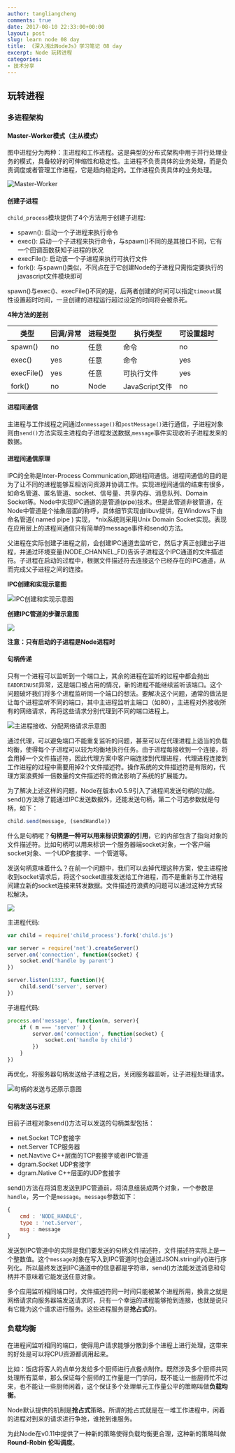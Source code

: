 ```yaml
---
author: tangliangcheng
comments: true
date: 2017-08-10 22:33:00+00:00
layout: post
slug: learn node 08 day
title: 《深入浅出NodeJs》学习笔记 08 day
excerpt: Node 玩转进程
categories:
- 技术分享
---
```


## 玩转进程

### 多进程架构

#### Master-Worker模式（主从模式）

图中进程分为两种：主进程和工作进程。这是典型的分布式架构中用于并行处理业务的模式，具备较好的可伸缩性和稳定性。主进程不负责具体的业务处理，而是负责调度或者管理工作进程，它是趋向稳定的。工作进程负责具体的业务处理。

![Master-Worker](https://github.com/peakcool/learn-nodejs-notes/blob/master/%E7%A4%BA%E6%84%8F%E5%9B%BE/%E7%8E%A9%E8%BD%AC%E8%BF%9B%E7%A8%8B/Master-Worder%E6%A8%A1%E5%BC%8F.png?raw=true)

#### 创建子进程

`child_process`模块提供了4个方法用于创建子进程:

* spawn(): 启动一个子进程来执行命令
* exec(): 启动一个子进程来执行命令，与spawn()不同的是其接口不同，它有一个回调函数获知子进程的状况
* execFile(): 启动该一个子进程来执行可执行文件
* fork(): 与spawn()类似，不同点在于它创建Node的子进程只需指定要执行的javascript文件模块即可

spawn()与exec()、execFile()不同的是，后两者创建的时间可以指定`timeout`属性设置超时时间，一旦创建的进程运行超过设定的时间将会被杀死。

**4种方法的差别**

| 类型 | 回调/异常 | 进程类型 | 执行类型 | 可设置超时 |
| - | - | - | - | - |
| spawn() | no | 任意 | 命令 | no |
| exec() | yes | 任意 | 命令 | yes |
| execFile() | yes | 任意 | 可执行文件 | yes |
| fork() | no | Node | JavaScript文件 | no |

#### 进程间通信

主进程与工作线程之间通过`onmessage()`和`postMessage()`进行通信，子进程对象则由`send()`方法实现主进程向子进程发送数据,`message`事件实现收听子进程发来的数据。

#### 进程间通信原理

IPC的全称是Inter-Process Communication,即进程间通信。进程间通信的目的是为了让不同的进程能够互相访问资源并协调工作。实现进程间通信的结束有很多，如命名管道、匿名管道、socket、信号量、共享内存、消息队列、Domain Socket等。Node中实现IPC通道的是管道(pipe)技术。但是此管道非彼管道，在Node中管道是个抽象层面的称呼，具体细节实现由libuv提供，在Windows下由命名管道( named pipe ) 实现， *nix系统则采用Unix Domain Socket实现。表现在应用层上的进程间通信只有简单的message事件和send()方法。

父进程在实际创建子进程之前，会创建IPC通道去监听它，然后才真正创建出子进程，并通过环境变量(NODE_CHANNEL_FD)告诉子进程这个IPC通道的文件描述符。子进程在启动的过程中，根据文件描述符去连接这个已经存在的IPC通道，从而完成父子进程之间的连接。

**IPC创建和实现示意图**

![IPC创建和实现示意图](https://github.com/peakcool/learn-nodejs-notes/blob/master/%E7%A4%BA%E6%84%8F%E5%9B%BE/%E7%8E%A9%E8%BD%AC%E8%BF%9B%E7%A8%8B/IPC%E5%88%9B%E5%BB%BA%E5%92%8C%E5%AE%9E%E7%8E%B0%E7%A4%BA%E6%84%8F%E5%9B%BE.png?raw=true)

**创建IPC管道的步骤示意图**

![](https://github.com/peakcool/learn-nodejs-notes/blob/master/%E7%A4%BA%E6%84%8F%E5%9B%BE/%E7%8E%A9%E8%BD%AC%E8%BF%9B%E7%A8%8B/%E5%88%9B%E5%BB%BAIPC%E7%AE%A1%E9%81%93%E7%9A%84%E6%AD%A5%E9%AA%A4%E7%A4%BA%E6%84%8F%E5%9B%BE.png?raw=true)

**注意：只有启动的子进程是Node进程时**

#### 句柄传递

只有一个进程可以监听到一个端口上，其余的进程在监听的过程中都会抛出`EADDRINUSE`异常，这是端口被占用的情况，新的进程不能继续监听该端口。这个问题破坏我们将多个进程监听同一个端口的想法。要解决这个问题，通常的做法是让每个进程监听不同的端口，其中主进程监听主端口（如80），主进程对外接收所有的网络请求，再将这些请求分别代理到不同的端口进程上。

![主进程接收、分配网络请求示意图](https://github.com/peakcool/learn-nodejs-notes/blob/master/%E7%A4%BA%E6%84%8F%E5%9B%BE/%E7%8E%A9%E8%BD%AC%E8%BF%9B%E7%A8%8B/%E4%B8%BB%E8%BF%9B%E7%A8%8B%E6%8E%A5%E6%94%B6%E3%80%81%E5%88%86%E9%85%8D%E7%BD%91%E7%BB%9C%E8%AF%B7%E6%B1%82%E7%A4%BA%E6%84%8F%E5%9B%BE.png?raw=true)

通过代理，可以避免端口不能重复监听的问题，甚至可以在代理进程上适当的负载均衡，使得每个子进程可以较为均衡地执行任务。由于进程每接收到一个连接，将会用掉一个文件描述符，因此代理方案中客户端连接到代理进程，代理进程连接到工作进程的过程中需要用掉2个文件描述符。操作系统的文件描述符是有限的，代理方案浪费掉一倍数量的文件描述符的做法影响了系统的扩展能力。

为了解决上述这样的问题，Node在版本v0.5.9引入了进程间发送句柄的功能。send()方法除了能通过IPC发送数据外，还能发送句柄，第二个可选参数就是句柄，如下：

```js
child.send(message, (sendHandle))
```

什么是句柄呢？**句柄是一种可以用来标识资源的引用**，它的内部包含了指向对象的文件描述符。比如句柄可以用来标识一个服务器端socket对象，一个客户端socket对象、一个UDP套接字、一个管道等。

发送句柄意味着什么？在前一个问题中，我们可以去掉代理这种方案，使主进程接收到socket请求后，将这个socket直接发送给工作进程，而不是重新与工作进程间建立新的socket连接来转发数据。文件描述符浪费的问题可以通过这种方式轻松解决。

![](https://github.com/peakcool/learn-nodejs-notes/blob/master/%E7%A4%BA%E6%84%8F%E5%9B%BE/%E7%8E%A9%E8%BD%AC%E8%BF%9B%E7%A8%8B/%E4%B8%BB%E8%BF%9B%E7%A8%8B%E5%B0%86%E8%AF%B7%E6%B1%82%E5%8F%91%E9%80%81%E7%BB%99%E5%B7%A5%E4%BD%9C%E8%BF%9B%E7%A8%8B%202.png?raw=true)


主进程代码:

```js
var child = require('child_process').fork('child.js')

var server = require('net').createServer()
server.on('connection', function(socket) {
    socket.end('handle by parent')
})

server.listen(1337, function(){
    child.send('server', server)
})
```

子进程代码:

```js
process.on('message', function(m, server){
    if ( m === 'server' ) {
        server.on('connection', function(socket) {
            socket.on('handle by child')
        })
    }
})
```

再优化，将服务器句柄发送给子进程之后，关闭服务器监听，让子进程处理请求。

![句柄的发送与还原示意图](https://github.com/peakcool/learn-nodejs-notes/blob/master/%E7%A4%BA%E6%84%8F%E5%9B%BE/%E7%8E%A9%E8%BD%AC%E8%BF%9B%E7%A8%8B/%E5%8F%A5%E6%9F%84%E7%9A%84%E5%8F%91%E9%80%81%E4%B8%8E%E8%BF%98%E5%8E%9F%E7%A4%BA%E6%84%8F%E5%9B%BE.png?raw=true)

#### 句柄发送与还原

目前子进程对象send()方法可以发送的句柄类型包括：

* net.Socket TCP套接字
* net.Server TCP服务器
* net.Navtive C++层面的TCP套接字或者IPC管道
* dgram.Socket UDP套接字
* dgram.Native C++层面的UDP套接字

send()方法在将消息发送到IPC管道前，将消息组装成两个对象，一个参数是`handle`，另一个是`message`。`message`参数如下：

```js
{
    cmd : 'NODE_HANDLE',
    type : 'net.Server',
    msg : message
}
```
发送到IPC管道中的实际是我们要发送的句柄文件描述符，文件描述符实际上是一个整数值。这个`message`对象在写入到IPC管道时也会通过JSON.stringify()进行序列化。所以最终发送到IPC通道中的信息都是字符串，send()方法能发送消息和句柄并不意味着它能发送任意对象。

多个应用监听相同端口时，文件描述符同一时间只能被某个进程所用，换言之就是网络请求向服务器端发送请求时，只有一个幸运的进程能够抢到连接，也就是说只有它能为这个请求进行服务。这些进程服务是**抢占式**的。

### 负载均衡

在进程间监听相同的端口，使得用户请求能够分散到多个进程上进行处理，这带来的好处是可以将CPU资源都调用起来。

比如：饭店将客人的点单分发给多个厨师进行点餐点制作。既然涉及多个厨师共同处理所有菜单，那么保证每个厨师的工作量是一门学问，既不能让一些厨师忙不过来，也不能让一些厨师闲着，这个保证多个处理单元工作量公平的策略叫做**负载均衡**。

Node默认提供的机制是**抢占式**策略。所谓的抢占式就是在一堆工作进程中，闲着的进程对到来的请求进行争抢，谁抢到谁服务。

为此Node在v0.11中提供了一种新的策略使得负载均衡更合理，这种新的策略叫做**Round-Robin 伦叫调度**。
